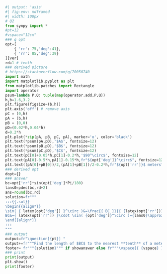 ```python
#| output: 'asis'
#| fig-env: mdframed
#| width: 100px
# Q2
from sympy import *
#pt=12
#vspace="12cm"
### q opt
opt=[
    { 'rr': 75,'deg':41},
    { 'rr': 85,'deg':39}
][ver]
rd=1 # tenth
### derived picture
# https://stackoverflow.com/q/70050740
import math
import matplotlib.pyplot as plt
from matplotlib.patches import Rectangle
import operator
psum=lambda P,Q: tuple(map(operator.add,P,Q))
h,b=1.6,3.2
plt.figure(figsize=(b,h))
plt.axis('off') # remove axis
pC = (0,h)
pA = (b,h) 
pB = (0,0)
pD=(0.02*h,0.04*h)
d=0.2*h
plt.plot(*zip(pA, pB, pC, pA), marker='o', color='black')
plt.text(*psum(pA,pD),'$A$', fontsize=12)
plt.text(*psum(pB,pD),'$B$', fontsize=12)
plt.text(*psum(pC,pD),'$C$', fontsize=12)
plt.text(pC[0]+0.05*h,pC[1]-0.2*h,'$90^\circ$', fontsize=12)
plt.text(pA[0]-0.5*h,pA[1]-0.15*h,fr"${opt['deg']}^\circ$", fontsize=12)
plt.text((pA[0]+pB[0])/2,(pA[1]+pB[1])/2-0.2*h,fr"${opt['rr']}$ meters", fontsize=12)
### derived opt
dopt={}
### answer
bc=opt['rr']*sin(opt['deg']*Pi/180)
lans0=pdec(bc,rd+2)
ans=round(bc,rd)
solution=fr"""
:::{{.sol}}
\begin{{align*}}
\sin( { latex(opt['deg']) }^\circ )&=\frac{{ BC }}{{ {latex(opt['rr'])} }}\\
BC&={ latex(opt['rr']) }\cdot \sin( {opt['deg']}^\circ )={lans0}\approx \boxed{{ {latex(ans)} m}}
\end{{align*}}
:::
"""
### output
output=fr"\question[{pt}] "
output+=fr"""Find the length of $BC$ to the nearest **tenth** of a meter where $AB={opt['rr']} m$.\newline"""
footer= fr"""{solution}""" if showanswer else fr"""\vspace{{ {vspace} }}"""
### print
print(output)
plt.show()
print(footer)
```